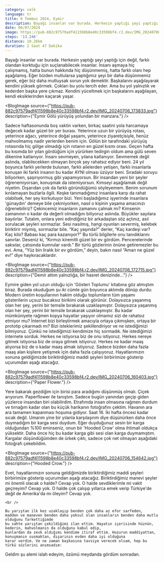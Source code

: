 ```yaml
---
category: valk
language: tr
title: 6 Temmuz 2024, Eymir
description: Bayağı insanlar var burada. Herkesin yaptığı şeyi yaptığı için değil, farklı olandan korktuğu için suçlanabilecek insanlar. İnsanı aşmaya hiç çalışmamış, hatta bunun hakkında hiç düşünmemiş, hatta farklı olanı hep aşağılamış. Eğer bizden mutlularsa yaptığımız şeyi bir daha düşünmemiz gerek, eğer biz daha mutluysak sorun yok demektir.
date: 06/07/2024
image: https://pub-882c97579adf411598b8e40c33598bf4.r2.dev/IMG_20240706_154642.jpg
steps: '13.246'
distance: 10.26km
duration: 2 Saat 47 Dakika 
---
```


<Paragraph>
    Bayağı insanlar var burada. Herkesin yaptığı şeyi yaptığı için değil, farklı olandan korktuğu için suçlanabilecek insanlar. İnsanı aşmaya hiç çalışmamış, hatta bunun hakkında hiç düşünmemiş, hatta farklı olanı hep aşağılamış. Eğer bizden mutlularsa yaptığımız şeyi bir daha düşünmemiz gerek, eğer biz daha mutluysak sorun yok demektir. 
</Paragraph>

<Paragraph>
    Başkalarını aşağılayarak kendini yüksek görmek. Çokları bu yolu tercih eder. Ama bu yol yalnızlık ve kederden başka yere çıkmaz.
    Kendini yüceltmek için başkalarını aşağılayan, kendi eksiklerinden kaçarak yaşar.
</Paragraph>

<BlogImage source={"https://pub-882c97579adf411598b8e40c33598bf4.r2.dev/IMG_20240706_173833.jpg"} description={"Eymir Gölü yürüyüş yolundan bir manzara."} />

<Paragraph>
    Sadece haftasonunda boş vaktin varken, birkaç saatini yola harcamaya değecek kadar güzel bir yer burası. 
    Yeterince uzun bir yürüyüş rotası, yeterince ağacı, yeterince doğal yaşamı, yeterince ziyaretçisiyle, henüz mahvolmamış nadir yerlerden benim için.
    Gölün bir tarafındaki yürüyüş rotasında hiç gölge olmadığı için rotanın en güzel kısmı orası.
    Geçen hafta bu kısımda bir yılan gördüğüm için yürürken tedirgin oldum ama gülü seven dikenine katlanıyor. İnsanı sevmeyen, yılana katlanıyor.
</Paragraph>

<Paragraph>
    Sevmemek değil aslında, olabilecekken olmayan birçok şey rahatsız ediyor beni.
    24 yıl boyunca farklı yerlerde bulunan, farklı ailelerden yetişen, farklı insanlarla konuşan iki farklı insanın bu kadar AYNI olması üzüyor beni.
    Sıradaki soruyu biliyorken, şaşırıyormuş gibi yapamıyorsun. Bir insandan yeni bir şeyler öğrenemiyorsan, konuşmak da istemiyorsun.
    Kimseyi aşağılamak değil niyetim. Dışarıdan çok da farklı göründüğümü söyleyemem. Benim sorunum kırılamayan buzlarla ilgili.
    Keşke tanımadığımız insanlara karşı da rahat olabilsek, her şey korkutuyor bizi. Yeni başladığımız işyerinde insanlara 'günaydın' demeye bile çekiniyorken,
    nasıl o kişinin yaşama amacınızı öğrenebiliriz? Çekincemiz insanların zamanını çalmak mı? 
    Kimsenin zamanının o kadar da değerli olmadığını biliyoruz aslında.
</Paragraph>


<Quote from="Küçük Prens">
    Büyükler sayılara bayılırlar. Tutalım, onlara yeni edindiğiniz bir arkadaştan söz açtınız, asıl sorulacak şeyleri sormazlar. Sesi nasılmış, hangi oyunları severmiş, kelebek biriktirir miymiş, sormazlar bile. “Kaç yaşında?” derler, “Kaç kardeşi var? Kaç kilo? Babası kaç para kazanıyor?” Bu türlü bilgilerle onu tanıdıklarını sanırlar. Deseniz ki, “Kırmızı kiremitli güzel bir ev gördüm. Pencerelerinde saksılar, çatısında kumrular vardı.” Bir türlü gözlerinin önüne getiremezler bu evi. Ama, “Yüz bin liralık bir ev gördüm,” deyin, bakın nasıl “Aman ne güzel ev!” diye haykıracaklardır.
</Quote>

<BlogImage source={"https://pub-882c97579adf411598b8e40c33598bf4.r2.dev/IMG_20240706_172715.jpg"} description={"Demir attım yalnızlığa, bir hasret denizinde..."} />

<Paragraph>
    Eymire giden yol uzun olduğu için 'Gösteri Toplumu' kitabına göz atmıştım biraz. Burada okuduğum şu iki cümle gün boyunca aklımda dönüp durdu:
</Paragraph>

<Quote>
    Modern üretim koşullarının hakim olduğu toplumların tüm yaşamı gösterilerin uçsuz bucaksız birikimi olarak görünür.
    Dolaysızca yaşanmış olan her şey, yerini bir temsile bırakarak uzaklaşmıştır.
</Quote>

<Paragraph>
    Dolaysızca yaşanmış olan her şey, yerini bir temsile bırakarak uzaklaşmıştır. 
    Bu kadar mümküniyete rağmen kopya hayatlar yaşıyor olmamız sizi de rahatsız etmiyor mu?
    İnternet bizi birleştirmek amacıyla ortaya çıkmışken, ortaya bir prototip çıkarmadı mı?
</Paragraph>

<Paragraph>
    Bizi isteklerimiz şekillendiriyor ve ne istediğimizi bilmiyoruz. Çünkü ne istediğimizi kendimize hiç sormadık.
    Ne istediğimizi internete sorduk. 
    Herkes ne istiyorsa biz de onu istiyoruz. 
    Herkes nereye gitmek istiyorsa biz de oraya gitmek istiyoruz.
    Herkes ne kadar maaş alıyorsa biz de o kadar maaş almak istiyoruz.
    Sadece bizden daha fazla maaş alan kişilere yetişmek için daha fazla çalışıyoruz.
    Hayatlarımızın sonuna geldiğimizde biriktirdiğimiz maddi şeyleri birbirimize gösterip uçurumdan aşağı atacağız.
</Paragraph>

<BlogImage source={"https://pub-882c97579adf411598b8e40c33598bf4.r2.dev/IMG_20240706_160403.jpg"} description={"Paper Flower."} />

<Paragraph>
    Yere bakarak gezdiğim için birisi para aradığımı düşünmüş olmalı. Çiçek arıyorum. Paperflower ile tanıştım. Sadece bugün yanından geçip giden yüzlerce insandan biri olabilirdim. Etrafımda insan olmasına rağmen durdum ve tırnağım kadar olan bu küçük harikanın fotoğrafını çektim.
</Paragraph>

<Paragraph>
    Havanın ara ara tamamen kapanması hoşuma gidiyor. Saat 16. İki hafta öncesi kadar sıcak değil. 
    Umarım yine bir yılanla karşılaşırım diye düşünürken daha önce duymadığım bir karga sesi duydum.
    Eğer duyduğunuz sesin bir karga olduğundan %100 eminseniz, onun bir 'Hooded Crow' olma ihtimali oldukça yüksektir.
    Daha önce hiç bu kadar karga gibi sesi olan karga duymamıştım.
    Kargalar düşündüğümden de ürkek çıktı, sadece çok net olmayan aşağıdaki fotoğrafı çekebildim.
</Paragraph>

<BlogImage source={"https://pub-882c97579adf411598b8e40c33598bf4.r2.dev/IMG_20240706_154642.jpg"} description={"Hooded Crow."} />

<Paragraph>
    Evet, hayatlarımızın sonuna geldiğimizde biriktirdiğimiz maddi şeyleri birbirimize gösterip uçurumdan aşağı atacağız.
    Biriktirdiğimiz manevi şeyler mi önemli olacak o halde? Cevap yok. O halde sevdiklerimle mi vakit geçireyim? Cevap yok.
    O halde çok çalışıp yıllarca emek verip Türkiye'de değil de Amerika'da mı öleyim? Cevap yok.

    <br />

    Bu yarıştan ilk kez uzaklaşıp benden çok daha az efor sarfeden,
    madden ve maneven benden daha yoksul olan insanların benden daha mutlu olduğunu farkettiğimde 
    bu sahte yarıştan çekildiğimi ilan ettim. Hayatın içerisinde hüznün, kederin, mahvolmanın da olduğunu kabul edip,
    bunlardan da zevk aldığımı kendime itiraf ettim. Huzurun maddiyattan, konuşmanın susmaktan, dışarının evden daha iyi olduğuna
    karar verdim. Ve ne zaman başkasına tavsiye verecek olsam, hep bu türkü sözlerini anımsadım:
</Paragraph>

<Quote>
    Geldim şu alemi islah edeyim, özümü meydanda gördüm sonradan.
</Quote>